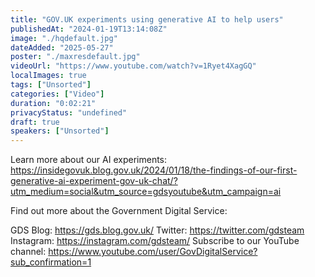 ```yaml
---
title: "GOV.UK experiments using generative AI to help users"
publishedAt: "2024-01-19T13:14:08Z"
image: "./hqdefault.jpg"
dateAdded: "2025-05-27"
poster: "./maxresdefault.jpg"
videoUrl: "https://www.youtube.com/watch?v=1Ryet4XagGQ"
localImages: true
tags: ["Unsorted"]
categories: ["Video"]
duration: "0:02:21"
privacyStatus: "undefined"
draft: true
speakers: ["Unsorted"]
---
```

Learn more about our AI experiments: https://insidegovuk.blog.gov.uk/2024/01/18/the-findings-of-our-first-generative-ai-experiment-gov-uk-chat/?utm_medium=social&utm_source=gdsyoutube&utm_campaign=ai


Find out more about the Government Digital Service:

GDS Blog: https://gds.blog.gov.uk/
Twitter: https://twitter.com/gdsteam 
Instagram: https://instagram.com/gdsteam/ 
Subscribe to our YouTube channel: 
https://www.youtube.com/user/GovDigitalService?sub_confirmation=1

